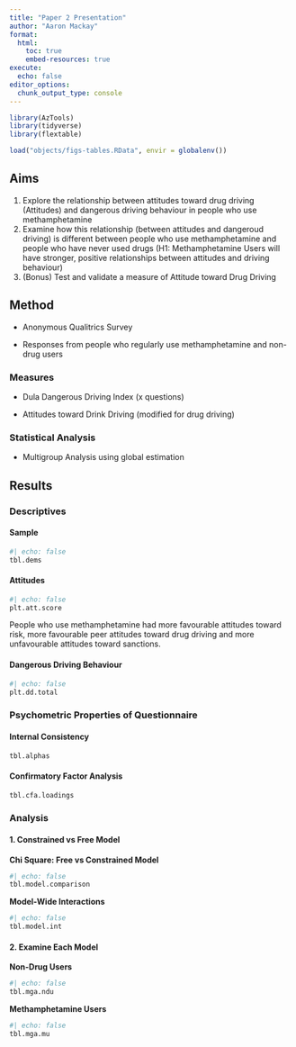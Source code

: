 ```yaml
---
title: "Paper 2 Presentation"
author: "Aaron Mackay"
format: 
  html:
    toc: true
    embed-resources: true
execute:
  echo: false
editor_options:
  chunk_output_type: console
---
```


```r
library(AzTools)
library(tidyverse)
library(flextable)

load("objects/figs-tables.RData", envir = globalenv())
```

## Aims

1.  Explore the relationship between attitudes toward drug driving (Attitudes) and dangerous driving behaviour in people who use methamphetamine
2.  Examine how this relationship (between attitudes and dangeroud driving) is different between people who use methamphetamine and people who have never used drugs (H1: Methamphetamine Users will have stronger, positive relationships between attitudes and driving behaviour)
3.  (Bonus) Test and validate a measure of Attitude toward Drug Driving

## Method

-   Anonymous Qualitrics Survey

-   Responses from people who regularly use methamphetamine and non-drug users

### Measures

-   Dula Dangerous Driving Index (x questions)

-   Attitudes toward Drink Driving (modified for drug driving)

### Statistical Analysis

-   Multigroup Analysis using global estimation

## Results

### Descriptives

#### Sample

```r
#| echo: false
tbl.dems
```

#### Attitudes

```r
#| echo: false
plt.att.score
```

People who use methamphetamine had more favourable attitudes toward risk, more favourable peer attitudes toward drug driving and more unfavourable attitudes toward sanctions.

#### Dangerous Driving Behaviour

```r
#| echo: false
plt.dd.total
```

### Psychometric Properties of Questionnaire

#### Internal Consistency

```r
tbl.alphas
```

#### Confirmatory Factor Analysis

```r
tbl.cfa.loadings
```

### Analysis

#### 1. Constrained vs Free Model

**Chi Square: Free vs Constrained Model**

```r
#| echo: false
tbl.model.comparison
```

**Model-Wide Interactions**

```r
#| echo: false
tbl.model.int
```

#### 2. Examine Each Model

**Non-Drug Users**

```r
#| echo: false
tbl.mga.ndu
```

**Methamphetamine Users**

```r
#| echo: false
tbl.mga.mu
```
